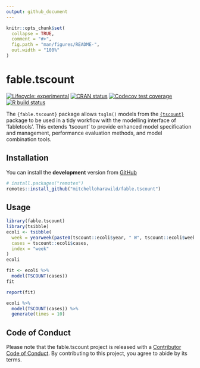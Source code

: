 ```yaml
---
output: github_document
---
```


<!-- README.md is generated from README.Rmd. Please edit that file -->

```r
knitr::opts_chunk$set(
  collapse = TRUE,
  comment = "#>",
  fig.path = "man/figures/README-",
  out.width = "100%"
)
```

# fable.tscount

<!-- badges: start -->
[![Lifecycle: experimental](https://img.shields.io/badge/lifecycle-experimental-orange.svg)](https://www.tidyverse.org/lifecycle/#experimental)
[![CRAN status](https://www.r-pkg.org/badges/version/fable.tscount)](https://CRAN.R-project.org/package=fable.tscount)
[![Codecov test coverage](https://codecov.io/gh/mitchelloharawild/fable.tscount/branch/master/graph/badge.svg)](https://codecov.io/gh/mitchelloharawild/fable.tscount?branch=master)
[![R build status](https://github.com/mitchelloharawild/fable.tscount/workflows/R-CMD-check/badge.svg)](https://github.com/mitchelloharawild/fable.tscount/actions)
<!-- badges: end -->

The `{fable.tscount}` package allows `tsglm()` models from the [`{tscount}`]((https://cran.r-project.org/package=tscount))
package to be used in a tidy workflow with the modelling interface of
'fabletools'. This extends 'tscount' to provide enhanced model
specification and management, performance evaluation methods, and
model combination tools.

## Installation

You can install the **development** version from
[GitHub](https://github.com/mitchelloharawild/fable.tscount)

```r
# install.packages("remotes")
remotes::install_github("mitchelloharawild/fable.tscount")
```


<!-- You can install the released version of fable.tscount from [CRAN](https://CRAN.R-project.org) with: -->

<!-- ``` r -->
<!-- install.packages("fable.tscount") -->
<!-- ``` -->

## Usage

```r
library(fable.tscount)
library(tsibble)
ecoli <- tsibble(
  week = yearweek(paste0(tscount::ecoli$year, " W", tscount::ecoli$week)),
  cases = tscount::ecoli$cases,
  index = "week"
) 
ecoli
```

```r
fit <- ecoli %>% 
  model(TSCOUNT(cases))
fit
```

```r
report(fit)
```

```r
ecoli %>% 
  model(TSCOUNT(cases)) %>% 
  generate(times = 10)
```


## Code of Conduct

Please note that the fable.tscount project is released with a [Contributor Code of Conduct](https://contributor-covenant.org/version/2/0/CODE_OF_CONDUCT.html). By contributing to this project, you agree to abide by its terms.
